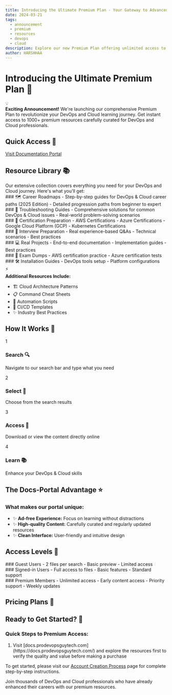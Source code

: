 ```yaml
---
title: Introducing the Ultimate Premium Plan - Your Gateway to Advanced DevOps & Cloud Resources
date: 2024-03-21
tags:
  - announcement
  - premium
  - resources
  - devops
  - cloud
description: Explore our new Premium Plan offering unlimited access to 1000+ high-quality DevOps and Cloud resources, including career roadmaps, certification materials, and more.
author: HARSHHAA
---
```



# Introducing the Ultimate Premium Plan 🚀

<div className="p-4 my-6 bg-blue-50 dark:bg-blue-900/20 border-l-4 border-blue-500 rounded-r-lg">
  <div className="flex items-start">
    <span className="text-2xl mr-2">💡</span>
    <div>
      <strong>Exciting Announcement!</strong> We're launching our comprehensive Premium Plan to revolutionize your DevOps and Cloud learning journey.
      Get instant access to 1000+ premium resources carefully curated for DevOps and Cloud professionals.
    </div>
  </div>
</div>

## Quick Access 🔗

<div className="flex justify-center my-8">
  <a
    href="https://docs.prodevopsguytech.com/"
    className="px-8 py-4 bg-gradient-to-r from-blue-500 to-blue-700 text-white rounded-lg font-bold text-lg hover:opacity-90 transition-all"
  >
    Visit Documentation Portal
  </a>
</div>

## Resource Library 📚

<div className="p-4 my-6 bg-gray-50 dark:bg-gray-900/20 border border-gray-200 dark:border-gray-800 rounded-lg">
  Our extensive collection covers everything you need for your DevOps and Cloud journey. Here's what you'll get:
</div>

<div className="grid grid-cols-1 md:grid-cols-2 gap-6 my-8">
  <div className="p-6 bg-gradient-to-br from-blue-50 to-blue-100 dark:from-blue-900/20 dark:to-blue-900/10 rounded-xl">
    ### 🗺️ Career Roadmaps
    - Step-by-step guides for DevOps & Cloud career paths (2025 Edition)
    - Detailed progression paths from beginner to expert
  </div>

  <div className="p-6 bg-gradient-to-br from-purple-50 to-purple-100 dark:from-purple-900/20 dark:to-purple-900/10 rounded-xl">
    ### 🔧 Troubleshooting Guides
    - Comprehensive solutions for common DevOps & Cloud issues
    - Real-world problem-solving scenarios
  </div>

  <div className="p-6 bg-gradient-to-br from-green-50 to-green-100 dark:from-green-900/20 dark:to-green-900/10 rounded-xl">
    ### 📜 Certification Preparation
    - AWS Certifications
    - Azure Certifications
    - Google Cloud Platform (GCP)
    - Kubernetes Certifications
  </div>

  <div className="p-6 bg-gradient-to-br from-yellow-50 to-yellow-100 dark:from-yellow-900/20 dark:to-yellow-900/10 rounded-xl">
    ### 🎯 Interview Preparation
    - Real experience-based Q&As
    - Technical scenarios
    - Best practices
  </div>
</div>

<div className="grid grid-cols-1 md:grid-cols-3 gap-6 my-8">
  <div className="p-6 bg-gradient-to-br from-gray-50 to-gray-100 dark:from-gray-900/20 dark:to-gray-900/10 rounded-xl">
    ### 💻 Real Projects
    - End-to-end documentation
    - Implementation guides
    - Best practices
  </div>

  <div className="p-6 bg-gradient-to-br from-gray-50 to-gray-100 dark:from-gray-900/20 dark:to-gray-900/10 rounded-xl">
    ### 📝 Exam Dumps
    - AWS certification practice
    - Azure certification tests
  </div>

  <div className="p-6 bg-gradient-to-br from-gray-50 to-gray-100 dark:from-gray-900/20 dark:to-gray-900/10 rounded-xl">
    ### 🛠️ Installation Guides
    - DevOps tools setup
    - Platform configurations
  </div>
</div>

<div className="p-4 my-6 bg-amber-50 dark:bg-amber-900/20 border-l-4 border-amber-500 rounded-r-lg">
  <div className="flex items-start">
    <span className="text-2xl mr-2">⚡</span>
    <div>
      <strong>Additional Resources Include:</strong>
      <ul className="mt-2 list-none pl-0">
        <li>🏗️ Cloud Architecture Patterns</li>
        <li>📋 Command Cheat Sheets</li>
        <li>🤖 Automation Scripts</li>
        <li>🔄 CI/CD Templates</li>
        <li>✨ Industry Best Practices</li>
      </ul>
    </div>
  </div>
</div>

## How It Works 🤔

<div className="space-y-4 my-6">
  <div className="flex items-center gap-4">
    <div className="flex-none w-8 h-8 rounded-full bg-blue-500 text-white flex items-center justify-center">1</div>
    <div>
      <h3 className="font-semibold">Search 🔍</h3>
      <p>Navigate to our search bar and type what you need</p>
    </div>
  </div>

  <div className="flex items-center gap-4">
    <div className="flex-none w-8 h-8 rounded-full bg-blue-500 text-white flex items-center justify-center">2</div>
    <div>
      <h3 className="font-semibold">Select 📑</h3>
      <p>Choose from the search results</p>
    </div>
  </div>

  <div className="flex items-center gap-4">
    <div className="flex-none w-8 h-8 rounded-full bg-blue-500 text-white flex items-center justify-center">3</div>
    <div>
      <h3 className="font-semibold">Access 🎯</h3>
      <p>Download or view the content directly online</p>
    </div>
  </div>

  <div className="flex items-center gap-4">
    <div className="flex-none w-8 h-8 rounded-full bg-blue-500 text-white flex items-center justify-center">4</div>
    <div>
      <h3 className="font-semibold">Learn 📚</h3>
      <p>Enhance your DevOps & Cloud skills</p>
    </div>
  </div>
</div>

## The Docs-Portal Advantage ⭐

<div className="p-4 my-6 bg-blue-50 dark:bg-blue-900/20 border border-blue-200 dark:border-blue-800 rounded-lg">
  <h3 className="font-semibold mb-2">What makes our portal unique:</h3>
  <ul className="list-none pl-0 space-y-2">
    <li>✨ <strong>Ad-free Experience:</strong> Focus on learning without distractions</li>
    <li>✨ <strong>High-quality Content:</strong> Carefully curated and regularly updated resources</li>
    <li>✨ <strong>Clean Interface:</strong> User-friendly and intuitive design</li>
  </ul>
</div>

## Access Levels 🔑

<div className="grid grid-cols-1 md:grid-cols-3 gap-6 my-8">
  <div className="p-6 border border-gray-200 dark:border-gray-800 rounded-xl">
    ### Guest Users
    - 2 files per search
    - Basic preview
    - Limited access
  </div>

  <div className="p-6 border border-gray-200 dark:border-gray-800 rounded-xl">
    ### Signed-in Users
    - Full access to files
    - Basic features
    - Standard support
  </div>

  <div className="p-6 border-2 border-blue-500 dark:border-blue-400 rounded-xl">
    ### Premium Members
    - Unlimited access
    - Early content access
    - Priority support
    - Weekly updates
  </div>
</div>

## Pricing Plans 💎

<PricingCards />

## Ready to Get Started? 🚀

<div className="p-4 my-6 bg-gray-50 dark:bg-gray-900/20 border border-gray-200 dark:border-gray-800 rounded-lg">
  <div className="flex flex-col items-start">
    <div>
      <h3 className="font-semibold">Quick Steps to Premium Access:</h3>
      <ol className="mt-2 list-decimal pl-4">
        <li>Visit [docs.prodevopsguytech.com](https://docs.prodevopsguytech.com/) and explore the resources first to verify the quality and value before making a purchase</li>
      </ol>
      <div className="mt-6">
        <p className="text-lg">To get started, please visit our <a href="https://docs-admin.prodevopsguytech.com/create-account" className="text-blue-600 hover:text-blue-800 dark:text-blue-400 dark:hover:text-blue-300 underline">Account Creation Process</a> page for complete step-by-step instructions.</p>
      </div>
    </div>
  </div>
</div>

<div className="mt-8 p-6 bg-gradient-to-r from-blue-500/10 to-purple-500/10 rounded-xl text-center">
  <p className="text-lg font-semibold">
    Join thousands of DevOps and Cloud professionals who have already enhanced their careers with our premium resources.
  </p>
</div>
